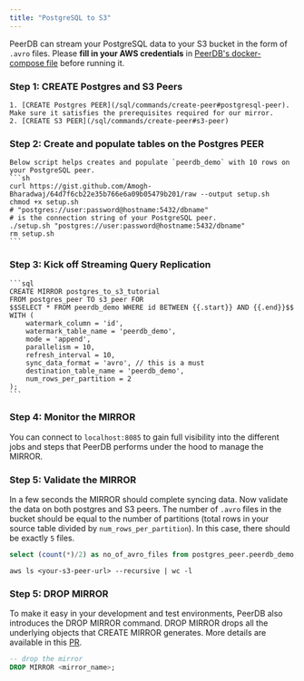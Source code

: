 ```yaml
---
title: "PostgreSQL to S3"
---
```


PeerDB can stream your PostgreSQL data to your S3 bucket in the form of `.avro` files. Please **fill in your AWS credentials** in [PeerDB's docker-compose file](https://github.com/PeerDB-io/peerdb/blob/e9fe3e03e242abc37a7526d7132c1f7232e00e5f/docker-compose.yml#L89-L91C36) before running it.

### Step 1: CREATE Postgres and S3 Peers
    1. [CREATE Postgres PEER](/sql/commands/create-peer#postgresql-peer). Make sure it satisfies the prerequisites required for our mirror.
    2. [CREATE S3 PEER](/sql/commands/create-peer#s3-peer)

### Step 2: Create and populate tables on the Postgres PEER
    Below script helps creates and populate `peerdb_demo` with 10 rows on your PostgreSQL peer.
    ```sh
    curl https://gist.github.com/Amogh-Bharadwaj/64d7f6cb22e35b766e6a09b05479b201/raw --output setup.sh
    chmod +x setup.sh
    # "postgres://user:password@hostname:5432/dbname"
    # is the connection string of your PostgreSQL peer.
    ./setup.sh "postgres://user:password@hostname:5432/dbname"
    rm setup.sh
    ```

### Step 3: Kick off Streaming Query Replication

    ```sql
    CREATE MIRROR postgres_to_s3_tutorial
    FROM postgres_peer TO s3_peer FOR
    $$SELECT * FROM peerdb_demo WHERE id BETWEEN {{.start}} AND {{.end}}$$
    WITH (
        watermark_column = 'id',
        watermark_table_name = 'peerdb_demo',
        mode = 'append',
        parallelism = 10,
        refresh_interval = 10,
        sync_data_format = 'avro', // this is a must
        destination_table_name = 'peerdb_demo',
        num_rows_per_partition = 2
    );
    ```

### Step 4: Monitor the MIRROR
You can connect to ``localhost:8085`` to gain full visibility into the different jobs and steps that PeerDB performs under the hood to manage the MIRROR.

### Step 5: Validate the MIRROR
In a few seconds the MIRROR should complete syncing data. Now validate the data on both postgres and S3 peers. The number of `.avro` files in the bucket should be equal to the number of partitions (total rows in your source table divided by `num_rows_per_partition`). In this case, there should be exactly `5` files.
```sql
select (count(*)/2) as no_of_avro_files from postgres_peer.peerdb_demo;
```

```shell
aws ls <your-s3-peer-url> --recursive | wc -l
```

### Step 5: DROP MIRROR

To make it easy in your development and test environments, PeerDB also introduces the DROP MIRROR command. DROP MIRROR drops all the underlying objects that CREATE MIRROR generates. More details are available in this [PR](https://github.com/PeerDB-io/peerdb/pull/93).

```sql
-- drop the mirror
DROP MIRROR <mirror_name>;
```
